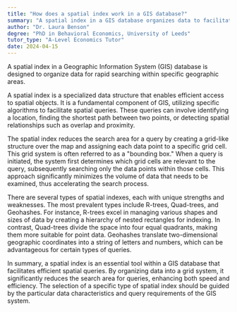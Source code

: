 ```yaml
---
title: "How does a spatial index work in a GIS database?"
summary: "A spatial index in a GIS database organizes data to facilitate rapid searching within designated geographic areas, enhancing efficiency in locating relevant spatial information."
author: "Dr. Laura Benson"
degree: "PhD in Behavioral Economics, University of Leeds"
tutor_type: "A-Level Economics Tutor"
date: 2024-04-15
---
```


A spatial index in a Geographic Information System (GIS) database is designed to organize data for rapid searching within specific geographic areas.

A spatial index is a specialized data structure that enables efficient access to spatial objects. It is a fundamental component of GIS, utilizing specific algorithms to facilitate spatial queries. These queries can involve identifying a location, finding the shortest path between two points, or detecting spatial relationships such as overlap and proximity.

The spatial index reduces the search area for a query by creating a grid-like structure over the map and assigning each data point to a specific grid cell. This grid system is often referred to as a "bounding box." When a query is initiated, the system first determines which grid cells are relevant to the query, subsequently searching only the data points within those cells. This approach significantly minimizes the volume of data that needs to be examined, thus accelerating the search process.

There are several types of spatial indexes, each with unique strengths and weaknesses. The most prevalent types include R-trees, Quad-trees, and Geohashes. For instance, R-trees excel in managing various shapes and sizes of data by creating a hierarchy of nested rectangles for indexing. In contrast, Quad-trees divide the space into four equal quadrants, making them more suitable for point data. Geohashes translate two-dimensional geographic coordinates into a string of letters and numbers, which can be advantageous for certain types of queries.

In summary, a spatial index is an essential tool within a GIS database that facilitates efficient spatial queries. By organizing data into a grid system, it significantly reduces the search area for queries, enhancing both speed and efficiency. The selection of a specific type of spatial index should be guided by the particular data characteristics and query requirements of the GIS system.
    